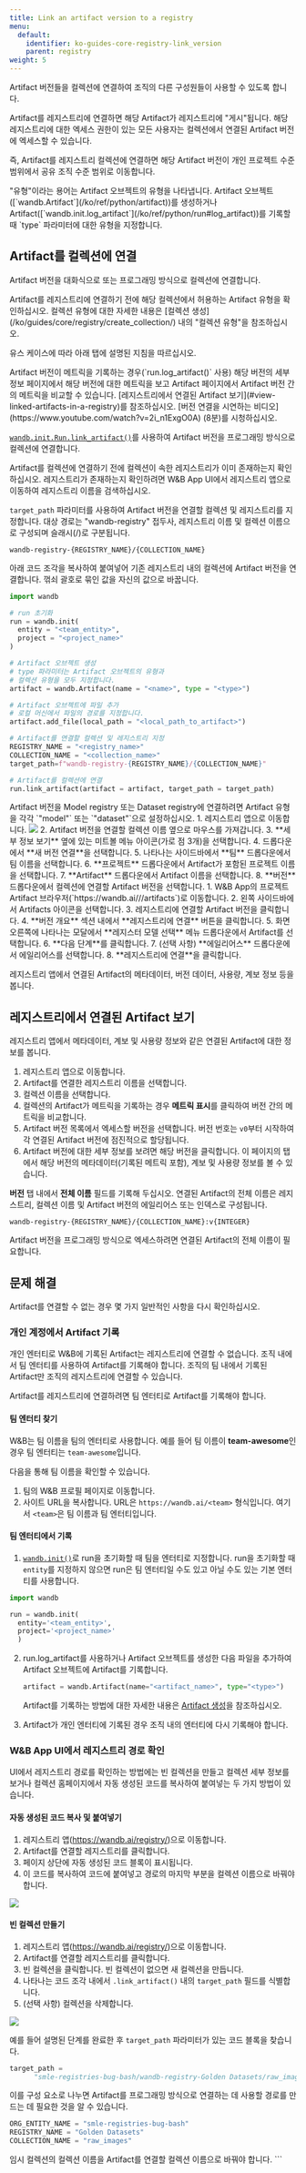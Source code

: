 ```yaml
---
title: Link an artifact version to a registry
menu:
  default:
    identifier: ko-guides-core-registry-link_version
    parent: registry
weight: 5
---
```


Artifact 버전들을 컬렉션에 연결하여 조직의 다른 구성원들이 사용할 수 있도록 합니다.

Artifact를 레지스트리에 연결하면 해당 Artifact가 레지스트리에 "게시"됩니다. 해당 레지스트리에 대한 엑세스 권한이 있는 모든 사용자는 컬렉션에서 연결된 Artifact 버전에 엑세스할 수 있습니다.

즉, Artifact를 레지스트리 컬렉션에 연결하면 해당 Artifact 버전이 개인 프로젝트 수준 범위에서 공유 조직 수준 범위로 이동합니다.

<Note>
"유형"이라는 용어는 Artifact 오브젝트의 유형을 나타냅니다. Artifact 오브젝트([`wandb.Artifact`](/ko/ref/python/artifact))를 생성하거나 Artifact([`wandb.init.log_artifact`](/ko/ref/python/run#log_artifact))를 기록할 때 `type` 파라미터에 대한 유형을 지정합니다.
</Note>

## Artifact를 컬렉션에 연결

Artifact 버전을 대화식으로 또는 프로그래밍 방식으로 컬렉션에 연결합니다.

<Note>
Artifact를 레지스트리에 연결하기 전에 해당 컬렉션에서 허용하는 Artifact 유형을 확인하십시오. 컬렉션 유형에 대한 자세한 내용은 [컬렉션 생성](/ko/guides/core/registry/create_collection/) 내의 "컬렉션 유형"을 참조하십시오.
</Note>

유스 케이스에 따라 아래 탭에 설명된 지침을 따르십시오.

<Note>
Artifact 버전이 메트릭을 기록하는 경우(`run.log_artifact()` 사용) 해당 버전의 세부 정보 페이지에서 해당 버전에 대한 메트릭을 보고 Artifact 페이지에서 Artifact 버전 간의 메트릭을 비교할 수 있습니다. [레지스트리에서 연결된 Artifact 보기](#view-linked-artifacts-in-a-registry)를 참조하십시오.
</Note>

<Tabs>
<Tab title="Python SDK">
<Note>
[버전 연결을 시연하는 비디오](https://www.youtube.com/watch?v=2i_n1ExgO0A) (8분)를 시청하십시오.
</Note>

[`wandb.init.Run.link_artifact()`](/ko/ref/python/run#link_artifact)를 사용하여 Artifact 버전을 프로그래밍 방식으로 컬렉션에 연결합니다.

<Note>
Artifact를 컬렉션에 연결하기 전에 컬렉션이 속한 레지스트리가 이미 존재하는지 확인하십시오. 레지스트리가 존재하는지 확인하려면 W&B App UI에서 레지스트리 앱으로 이동하여 레지스트리 이름을 검색하십시오.
</Note>

`target_path` 파라미터를 사용하여 Artifact 버전을 연결할 컬렉션 및 레지스트리를 지정합니다. 대상 경로는 "wandb-registry" 접두사, 레지스트리 이름 및 컬렉션 이름으로 구성되며 슬래시(/)로 구분됩니다.

```text
wandb-registry-{REGISTRY_NAME}/{COLLECTION_NAME}
```

아래 코드 조각을 복사하여 붙여넣어 기존 레지스트리 내의 컬렉션에 Artifact 버전을 연결합니다. 꺾쇠 괄호로 묶인 값을 자신의 값으로 바꿉니다.

```python
import wandb

# run 초기화
run = wandb.init(
  entity = "<team_entity>",
  project = "<project_name>"
)

# Artifact 오브젝트 생성
# type 파라미터는 Artifact 오브젝트의 유형과 
# 컬렉션 유형을 모두 지정합니다.
artifact = wandb.Artifact(name = "<name>", type = "<type>")

# Artifact 오브젝트에 파일 추가
# 로컬 머신에서 파일의 경로를 지정합니다.
artifact.add_file(local_path = "<local_path_to_artifact>")

# Artifact를 연결할 컬렉션 및 레지스트리 지정
REGISTRY_NAME = "<registry_name>"  
COLLECTION_NAME = "<collection_name>"
target_path=f"wandb-registry-{REGISTRY_NAME}/{COLLECTION_NAME}"

# Artifact를 컬렉션에 연결
run.link_artifact(artifact = artifact, target_path = target_path)
```
<Note>
Artifact 버전을 Model registry 또는 Dataset registry에 연결하려면 Artifact 유형을 각각 `"model"` 또는 `"dataset"`으로 설정하십시오.
</Note>
</Tab>
<Tab title="Registry App">
1. 레지스트리 앱으로 이동합니다.
    <Frame>
    <img src="/images/registry/navigate_to_registry_app.png"  />
    </Frame>
2. Artifact 버전을 연결할 컬렉션 이름 옆으로 마우스를 가져갑니다.
3. **세부 정보 보기** 옆에 있는 미트볼 메뉴 아이콘(가로 점 3개)을 선택합니다.
4. 드롭다운에서 **새 버전 연결**을 선택합니다.
5. 나타나는 사이드바에서 **팀** 드롭다운에서 팀 이름을 선택합니다.
6. **프로젝트** 드롭다운에서 Artifact가 포함된 프로젝트 이름을 선택합니다.
7. **Artifact** 드롭다운에서 Artifact 이름을 선택합니다.
8. **버전** 드롭다운에서 컬렉션에 연결할 Artifact 버전을 선택합니다.
</Tab>
<Tab title="Artifact browser">
1. W&B App의 프로젝트 Artifact 브라우저(`https://wandb.ai/<entity>/<project>/artifacts`)로 이동합니다.
2. 왼쪽 사이드바에서 Artifacts 아이콘을 선택합니다.
3. 레지스트리에 연결할 Artifact 버전을 클릭합니다.
4. **버전 개요** 섹션 내에서 **레지스트리에 연결** 버튼을 클릭합니다.
5. 화면 오른쪽에 나타나는 모달에서 **레지스터 모델 선택** 메뉴 드롭다운에서 Artifact를 선택합니다.
6. **다음 단계**를 클릭합니다.
7. (선택 사항) **에일리어스** 드롭다운에서 에일리어스를 선택합니다.
8. **레지스트리에 연결**을 클릭합니다.
</Tab>
</Tabs>

레지스트리 앱에서 연결된 Artifact의 메타데이터, 버전 데이터, 사용량, 계보 정보 등을 봅니다.

## 레지스트리에서 연결된 Artifact 보기

레지스트리 앱에서 메타데이터, 계보 및 사용량 정보와 같은 연결된 Artifact에 대한 정보를 봅니다.

1. 레지스트리 앱으로 이동합니다.
2. Artifact를 연결한 레지스트리 이름을 선택합니다.
3. 컬렉션 이름을 선택합니다.
4. 컬렉션의 Artifact가 메트릭을 기록하는 경우 **메트릭 표시**를 클릭하여 버전 간의 메트릭을 비교합니다.
5. Artifact 버전 목록에서 엑세스할 버전을 선택합니다. 버전 번호는 `v0`부터 시작하여 각 연결된 Artifact 버전에 점진적으로 할당됩니다.
6. Artifact 버전에 대한 세부 정보를 보려면 해당 버전을 클릭합니다. 이 페이지의 탭에서 해당 버전의 메타데이터(기록된 메트릭 포함), 계보 및 사용량 정보를 볼 수 있습니다.

**버전** 탭 내에서 **전체 이름** 필드를 기록해 두십시오. 연결된 Artifact의 전체 이름은 레지스트리, 컬렉션 이름 및 Artifact 버전의 에일리어스 또는 인덱스로 구성됩니다.

```text title="연결된 Artifact의 전체 이름"
wandb-registry-{REGISTRY_NAME}/{COLLECTION_NAME}:v{INTEGER}
```

Artifact 버전을 프로그래밍 방식으로 엑세스하려면 연결된 Artifact의 전체 이름이 필요합니다.

## 문제 해결

Artifact를 연결할 수 없는 경우 몇 가지 일반적인 사항을 다시 확인하십시오.

### 개인 계정에서 Artifact 기록

개인 엔터티로 W&B에 기록된 Artifact는 레지스트리에 연결할 수 없습니다. 조직 내에서 팀 엔터티를 사용하여 Artifact를 기록해야 합니다. 조직의 팀 내에서 기록된 Artifact만 조직의 레지스트리에 연결할 수 있습니다.

<Note>
Artifact를 레지스트리에 연결하려면 팀 엔터티로 Artifact를 기록해야 합니다.
</Note>

#### 팀 엔터티 찾기

W&B는 팀 이름을 팀의 엔터티로 사용합니다. 예를 들어 팀 이름이 **team-awesome**인 경우 팀 엔터티는 `team-awesome`입니다.

다음을 통해 팀 이름을 확인할 수 있습니다.

1. 팀의 W&B 프로필 페이지로 이동합니다.
2. 사이트 URL을 복사합니다. URL은 `https://wandb.ai/<team>` 형식입니다. 여기서 `<team>`은 팀 이름과 팀 엔터티입니다.

#### 팀 엔터티에서 기록

1. [`wandb.init()`](/ko/ref/python/init)로 run을 초기화할 때 팀을 엔터티로 지정합니다. run을 초기화할 때 `entity`를 지정하지 않으면 run은 팀 엔터티일 수도 있고 아닐 수도 있는 기본 엔터티를 사용합니다.
  ```python
  import wandb

  run = wandb.init(
    entity='<team_entity>',
    project='<project_name>'
    )
  ```
2. run.log_artifact를 사용하거나 Artifact 오브젝트를 생성한 다음 파일을 추가하여 Artifact 오브젝트에 Artifact를 기록합니다.

    ```python
    artifact = wandb.Artifact(name="<artifact_name>", type="<type>")
    ```
    Artifact를 기록하는 방법에 대한 자세한 내용은 [Artifact 생성](/ko/guides/artifacts/construct-an-artifact/)을 참조하십시오.
3. Artifact가 개인 엔터티에 기록된 경우 조직 내의 엔터티에 다시 기록해야 합니다.

### W&B App UI에서 레지스트리 경로 확인

UI에서 레지스트리 경로를 확인하는 방법에는 빈 컬렉션을 만들고 컬렉션 세부 정보를 보거나 컬렉션 홈페이지에서 자동 생성된 코드를 복사하여 붙여넣는 두 가지 방법이 있습니다.

#### 자동 생성된 코드 복사 및 붙여넣기

1. 레지스트리 앱(https://wandb.ai/registry/)으로 이동합니다.
2. Artifact를 연결할 레지스트리를 클릭합니다.
3. 페이지 상단에 자동 생성된 코드 블록이 표시됩니다.
4. 이 코드를 복사하여 코드에 붙여넣고 경로의 마지막 부분을 컬렉션 이름으로 바꿔야 합니다.

<Frame>
    <img src="/images/registry/get_autogenerated_code.gif"  />
</Frame>

#### 빈 컬렉션 만들기

1. 레지스트리 앱(https://wandb.ai/registry/)으로 이동합니다.
2. Artifact를 연결할 레지스트리를 클릭합니다.
3. 빈 컬렉션을 클릭합니다. 빈 컬렉션이 없으면 새 컬렉션을 만듭니다.
4. 나타나는 코드 조각 내에서 `.link_artifact()` 내의 `target_path` 필드를 식별합니다.
5. (선택 사항) 컬렉션을 삭제합니다.

<Frame>
    <img src="/images/registry/check_empty_collection.gif"  />
</Frame>

예를 들어 설명된 단계를 완료한 후 `target_path` 파라미터가 있는 코드 블록을 찾습니다.

```python
target_path = 
      "smle-registries-bug-bash/wandb-registry-Golden Datasets/raw_images"
```

이를 구성 요소로 나누면 Artifact를 프로그래밍 방식으로 연결하는 데 사용할 경로를 만드는 데 필요한 것을 알 수 있습니다.

```python
ORG_ENTITY_NAME = "smle-registries-bug-bash"
REGISTRY_NAME = "Golden Datasets"
COLLECTION_NAME = "raw_images"
```

<Note>
임시 컬렉션의 컬렉션 이름을 Artifact를 연결할 컬렉션 이름으로 바꿔야 합니다.
</Note>
```